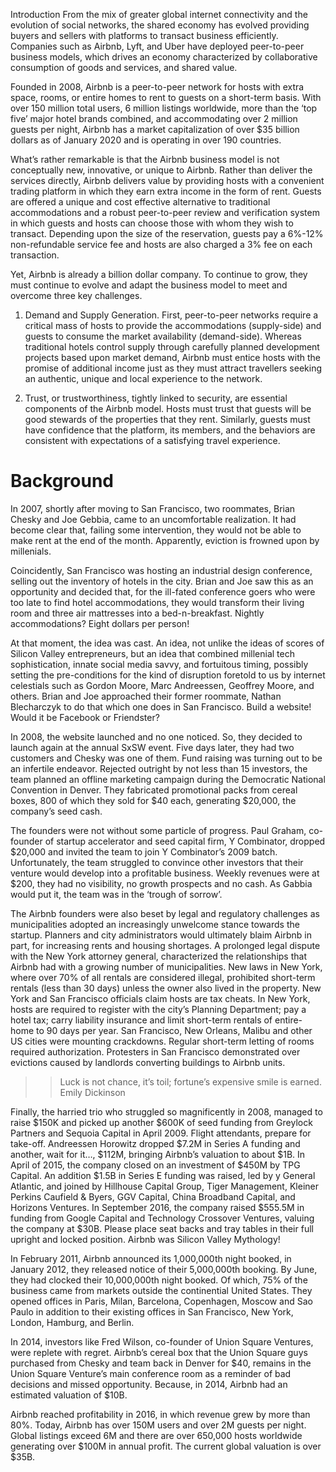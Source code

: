 Introduction
From the mix of greater global internet connectivity and the evolution of social networks, the shared economy has evolved providing buyers and sellers with platforms to transact business efficiently. Companies such as Airbnb, Lyft, and Uber have deployed peer-to-peer business models, which drives an economy characterized by collaborative consumption of goods and services, and shared value. 

Founded in 2008, Airbnb is a peer-to-peer network for hosts with extra space, rooms, or entire homes to rent to guests on a short-term basis. With over 150 million total users, 6 million listings worldwide, more than the 'top five' major hotel brands combined, and accommodating over 2 million guests per night, Airbnb has a market capitalization of over \$35 billion dollars as of January 2020 and is operating in over 190 countries. 

What's rather remarkable is that the Airbnb business model is not conceptually new, innovative, or unique to Airbnb. Rather than deliver the services directly, Airbnb delivers value by providing hosts with a convenient trading platform in which they earn extra income in the form of rent. Guests are offered a unique and cost effective alternative to traditional accommodations and a robust peer-to-peer review and verification system in which guests and hosts can choose those with whom they wish to transact. Depending upon the size of the reservation, guests pay a 6%-12% non-refundable service fee and hosts are also charged a 3% fee on each transaction.  

Yet, Airbnb is already a billion dollar company. To continue to grow, they must continue to evolve and adapt the business model to meet and overcome three key challenges. 

1. Demand and Supply Generation. First, peer-to-peer networks require a critical mass of hosts to provide the accommodations (supply-side) and guests to consume the market availability (demand-side). Whereas traditional hotels control supply through carefully planned development projects based upon market demand, Airbnb must entice hosts with the promise of additional income just as they must attract travellers seeking an authentic, unique and local experience to the network.

2. Trust, or trustworthiness, tightly linked to security, are essential components of the Airbnb model. Hosts must trust that guests will be good stewards of the properties that they rent. Similarly, guests must have confidence that the platform, its members, and the behaviors are consistent with expectations of a satisfying travel experience.  




# Background
In 2007, shortly after moving to San Francisco, two roommates, Brian Chesky and Joe Gebbia, came to an uncomfortable realization. It had become clear that, failing some intervention, they would not be able to make rent at the end of the month. Apparently, eviction is frowned upon by millenials. 

Coincidently, San Francisco was hosting an industrial design conference, selling out the inventory of hotels in the city. Brian and Joe saw this as an opportunity and decided that, for the ill-fated conference goers who were too late to find hotel accommodations, they would transform their living room and three air mattresses into a bed-n-breakfast. Nightly accommodations? Eight dollars per person! 

At that moment, the idea was cast. An idea, not unlike the ideas of scores of Silicon Valley entrepreneurs, but an idea that combined millenial tech sophistication, innate social media savvy, and fortuitous timing, possibly setting the pre-conditions for the kind of disruption foretold to us by internet celestials such as Gordon Moore, Marc Andreessen, Geoffrey Moore, and others. Brian and Joe approached their former roommate, Nathan Blecharczyk to do that which one does in San Francisco. Build a website!  Would it be Facebook or Friendster? 

In 2008, the website launched and no one noticed. So, they decided to launch again at the annual SxSW event. Five days later, they had two customers and Chesky was one of them. Fund raising was turning out to be an infertile endeavor. Rejected outright by not less than 15 investors, the team planned an offline marketing campaign during the Democratic National Convention in Denver. They fabricated promotional packs from cereal boxes, 800 of which they sold for $40 each, generating \$20,000, the company's seed cash.

The founders were not without some particle of progress. Paul Graham, co-founder of startup accelerator and seed capital firm, Y Combinator, dropped $20,000 and invited the team to join Y Combinator's 2009 batch. Unfortunately, the team struggled to convince other investors that their venture would develop into a profitable business. Weekly revenues were at \$200, they had no visibility, no growth prospects and no cash. As Gabbia would put it, the team was in the 'trough of sorrow'.

The Airbnb founders were also beset by legal and regulatory challenges as municipalities adopted an increasingly unwelcome stance towards the startup. Planners and city administrators would ultimately blaim Airbnb in part, for increasing rents and housing shortages. A prolonged legal dispute with the New York attorney general, characterized the relationships that Airbnb had with a growing number of municipalities. New laws in New York, where over 70% of all rentals are considered illegal, prohibited short-term rentals (less than 30 days) unless the owner also lived in the property. New York and San Francisco officials claim hosts are tax cheats. In New York, hosts are required to register with the city's Planning Department; pay a hotel tax; carry liability insurance and limit short-term rentals of entire-home to 90 days per year. San Francisco, New Orleans, Malibu and other US cities were mounting crackdowns. Regular short-term letting of rooms required authorization. Protesters in San Francisco demonstrated over evictions caused by landlords converting buildings to Airbnb units.


>>Luck is not chance, it's toil; fortune's expensive smile is earned.
                                                                Emily Dickinson
                                                                
Finally, the harried trio who struggled so magnificently in 2008, managed to raise $150K and picked up another \$600K of seed funding from Greylock Partners and Sequoia Capital in April 2009. Flight attendants, prepare for take-off. Andreessen Horowitz dropped \$7.2M in Series A funding and another, wait for it..., \$112M, bringing Airbnb's valuation to about \$1B. In April of 2015, the company closed on an investment of \$450M by TPG Capital. An addition \$1.5B in Series E funding was raised, led by y General Atlantic, and joined by Hillhouse Capital Group, Tiger Management, Kleiner Perkins Caufield & Byers, GGV Capital, China Broadband Capital, and Horizons Ventures. In September 2016, the company raised \$555.5M in funding from Google Capital and Technology Crossover Ventures, valuing the company at \$30B. Please place seat backs and tray tables in their full upright and locked position. Airbnb was Silicon Valley Mythology!

In February 2011, Airbnb announced its 1,000,000th night booked, in January 2012, they released notice of their 5,000,000th booking. By June, they had clocked their 10,000,000th night booked. Of which, 75% of the business came from markets outside the continential United States. They opened offices in Paris, Milan, Barcelona, Copenhagen, Moscow and Sao Paulo in addition to their existing offices in San Francisco, New York, London, Hamburg, and Berlin.

In 2014, investors like Fred Wilson, co-founder of Union Square Ventures, were replete with regret. Airbnb's cereal box that the Union Square guys purchased from Chesky and team back in Denver for $40, remains in the Union Square Venture's main conference room as a reminder of bad decisions and missed opportunity. Because, in 2014, Airbnb had an estimated valuation of \$10B.

Airbnb reached profitability in 2016, in which revenue grew by more than 80%. Today, Airbnb has over 150M users and over 2M guests per night. Global listings exceed 6M and there are over 650,000 hosts worldwide generating over \$100M in annual profit. The current global valuation is over $35B.

